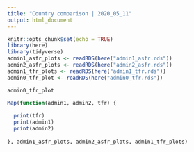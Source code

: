```yaml
---
title: "Country comparison | 2020_05_11"
output: html_document
---
```


<style type="text/css">
.main-container {
  max-width: 1800px;
  margin-left: auto;
  margin-right: auto;
}
</style>

```r
knitr::opts_chunk$set(echo = TRUE)
library(here)
library(tidyverse)
admin1_asfr_plots <- readRDS(here("admin1_asfr.rds"))
admin2_asfr_plots <- readRDS(here("admin2_asfr.rds"))
admin1_tfr_plots <- readRDS(here("admin1_tfr.rds"))
admin0_tfr_plot <- readRDS(here("admin0_tfr.rds"))
```

``` r

admin0_tfr_plot

```

``` r

Map(function(admin1, admin2, tfr) {
  
  print(tfr)
  print(admin1)
  print(admin2)
  
}, admin1_asfr_plots, admin2_asfr_plots, admin1_tfr_plots)

```
